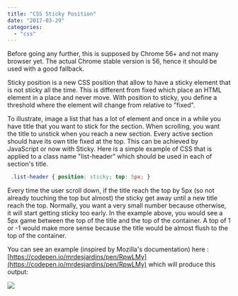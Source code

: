 ```yaml
---
title: "CSS Sticky Position"
date: "2017-03-29"
categories: 
  - "css"
---
```


Before going any further, this is supposed by Chrome 56+ and not many browser yet. The actual Chrome stable version is 56, hence it should be used with a good fallback.

Sticky position is a new CSS position that allow to have a sticky element that is not sticky all the time. This is different from fixed which place an HTML element in a place and never move. With position to sticky, you define a threshold where the element will change from relative to "fixed".

To illustrate, image a list that has a lot of element and once in a while you have title that you want to stick for the section. When scrolling, you want the title to unstick when you reach a new section. Every active section should have its own title fixed at the top. This can be achieved by JavaScript or now with Sticky. Here is a simple example of CSS that is applied to a class name "list-header" which should be used in each of section's title.


```css
 .list-header { position: sticky; top: 5px; } 
```


Every time the user scroll down, if the title reach the top by 5px (so not already touching the top but almost) the sticky get away until a new title reach the top. Normally, you want a very small number because otherwise, it will start getting sticky too early. In the example above, you would see a 5px game between the top of the title and the top of the container. A top of 1 or -1 would make more sense because the title would be almost flush to the top of the container.

You can see an example (inspired by Mozilla's documentation) here : [https://codepen.io/mrdesjardins/pen/RpwLMy](https://codepen.io/mrdesjardins/pen/RpwLMy) which will produce this output:

![](images/CssPositionSticky.gif)
